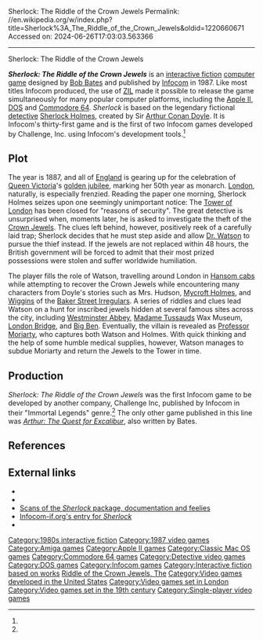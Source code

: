 Sherlock: The Riddle of the Crown Jewels
Permalink: //en.wikipedia.org/w/index.php?title=Sherlock%3A_The_Riddle_of_the_Crown_Jewels&oldid=1220660671
Accessed on: 2024-06-26T17:03:03.563366



------
Sherlock: The Riddle of the Crown Jewels
{{Infobox video game
| image = Sherlock Crown Jewels box art.jpg
| caption = Cover art
| developer = [[Challenge, Inc.]]<ref name="developer">[http://ifdb.tads.org/viewgame?id=j8lmspy4iz73mx26 The Interactive Fiction Database]</ref>
| publisher = Infocom
| designer = [[Bob Bates]]
| engine = [[Z-machine]]
| released = Release 21: December 14, 1987<br />Release 26: January 27, 1988
| genre = [[Interactive fiction]]
| modes = [[Single-player video game|Single player]]
| platforms = [[Amiga]], [[Apple II series|Apple II]], [[Commodore 64]], [[DOS]], [[Classic Mac OS|Macintosh]]
}}

'''''Sherlock: The Riddle of the Crown Jewels''''' is an [[interactive fiction]] [[PC game|computer game]] designed by [[Bob Bates]] and published by [[Infocom]] in 1987. Like most titles Infocom produced, the use of [[Z-machine|ZIL]] made it possible to release the game simultaneously for many popular computer platforms, including the [[Apple II]], [[DOS]] and [[Commodore 64]]. ''Sherlock'' is based on the legendary fictional [[detective]] [[Sherlock Holmes]], created by Sir [[Arthur Conan Doyle]]. It is Infocom's thirty-first game and is the first of two Infocom games developed by Challenge, Inc. using Infocom's development tools.<ref name="developer" />

==Plot==
The year is 1887, and all of [[England]] is gearing up for the celebration of [[Queen Victoria]]'s [[golden jubilee]], marking her 50th year as monarch. [[London]], naturally, is especially frenzied. Reading the paper one morning, Sherlock Holmes seizes upon one seemingly unimportant notice: The [[Tower of London]] has been closed for "reasons of security". The great detective is unsurprised when, moments later, he is asked to investigate the theft of the [[Crown Jewels of the United Kingdom|Crown Jewels]]. The clues left behind, however, positively reek of a carefully laid trap; Sherlock decides that he must step aside and allow [[Dr. Watson]] to pursue the thief instead. If the jewels are not replaced within 48 hours, the British government will be forced to admit that their most prized possessions were stolen and suffer worldwide humiliation.

The player fills the role of Watson, travelling around London in [[Hansom cab]]s while attempting to recover the Crown Jewels while encountering many characters from Doyle's stories such as Mrs. Hudson, [[Mycroft Holmes]], and [[Wiggins (Sherlock Holmes character)|Wiggins]] of the [[Baker Street Irregulars]]. A series of riddles and clues lead Watson on a hunt for inscribed jewels hidden at several famous sites across the city, including [[Westminster Abbey]], [[Madame Tussauds]] Wax Museum, [[London Bridge]], and [[Big Ben]]. Eventually, the villain is revealed as [[Professor Moriarty]], who captures both Watson and Holmes. With quick thinking and the help of some humble medical supplies, however, Watson manages to subdue Moriarty and return the Jewels to the Tower in time.

==Production==
''Sherlock: The Riddle of the Crown Jewels'' was the first Infocom game to be developed by another company, Challenge Inc, published by Infocom in their "Immortal Legends" genre.<ref name="developer" /> The only other game published in this line was ''[[Arthur: The Quest for Excalibur]]'', also written by Bates.

==References==
{{reflist}}

==External links==
* {{MobyGames|id=/sherlock-the-riddle-of-the-crown-jewels|name=''Sherlock: The Riddle of the Crown Jewels''}}
* {{Internet Archive game|msdos_Sherlock_Holmes_-_The_Riddle_of_the_Crown_Jewels_1987|Sherlock: The Riddle of the Crown Jewels}}
* [http://gallery.guetech.org/sherlock/sherlock.html Scans of the ''Sherlock'' package, documentation and feelies]
* [http://www.infocom-if.org/games/sherlock/sherlock.html Infocom-if.org's entry for ''Sherlock'']
* {{IFDB|id=j8lmspy4iz73mx26}}

{{Sherlock Holmes video games}}
{{Infocom games}}

[[Category:1980s interactive fiction]]
[[Category:1987 video games]]
[[Category:Amiga games]]
[[Category:Apple II games]]
[[Category:Classic Mac OS games]]
[[Category:Commodore 64 games]]
[[Category:Detective video games]]
[[Category:DOS games]]
[[Category:Infocom games]]
[[Category:Interactive fiction based on works]]
[[Category:Video games based on Sherlock Holmes|Riddle of the Crown Jewels, The]]
[[Category:Video games developed in the United States]]
[[Category:Video games set in London]]
[[Category:Video games set in the 19th century]]
[[Category:Single-player video games]]
